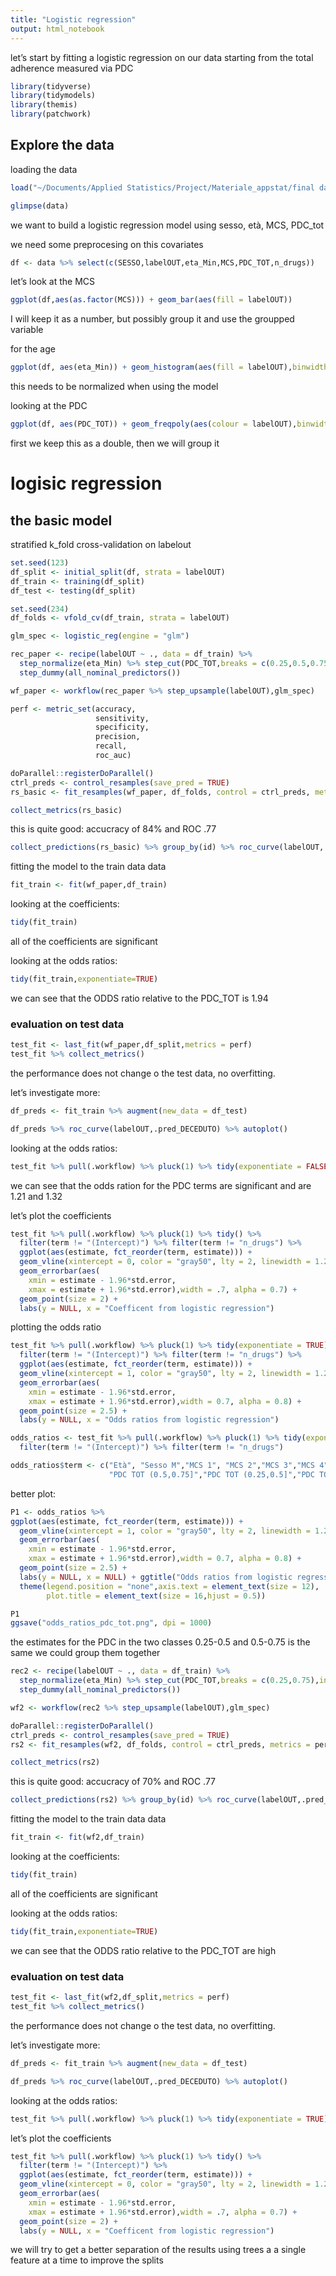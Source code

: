 ```yaml
---
title: "Logistic regression"
output: html_notebook
---
```


let's start by fitting a logistic regression on our data
starting from the total adherence measured via PDC

```r
library(tidyverse)
library(tidymodels)
library(themis)
library(patchwork)
```

## Explore the data

loading the data

```r
load("~/Documents/Applied Statistics/Project/Materiale_appstat/final dataframes/data.RData")
```

```r
glimpse(data)
```

we want to build a logistic regression model using sesso, età, MCS, PDC_tot

we need some preprocesing on this covariates

```r
df <- data %>% select(c(SESSO,labelOUT,eta_Min,MCS,PDC_TOT,n_drugs))
```

let's look at the MCS 

```r
ggplot(df,aes(as.factor(MCS))) + geom_bar(aes(fill = labelOUT))
```
I will keep it as a number, but possibly group it and use the groupped variable

for the age

```r
ggplot(df, aes(eta_Min)) + geom_histogram(aes(fill = labelOUT),binwidth = 1)
```

this needs to be normalized when using the model

looking at the PDC

```r
ggplot(df, aes(PDC_TOT)) + geom_freqpoly(aes(colour = labelOUT),binwidth = 0.01)
```

first we keep this as a double, then we will group it

# logisic regression 

## the basic model

stratified k_fold cross-validation on labelout

```r
set.seed(123)
df_split <- initial_split(df, strata = labelOUT)
df_train <- training(df_split)
df_test <- testing(df_split)

set.seed(234)
df_folds <- vfold_cv(df_train, strata = labelOUT)

```

```r
glm_spec <- logistic_reg(engine = "glm")

rec_paper <- recipe(labelOUT ~ ., data = df_train) %>% 
  step_normalize(eta_Min) %>% step_cut(PDC_TOT,breaks = c(0.25,0.5,0.75),include_outside_range = FALSE) %>% 
  step_dummy(all_nominal_predictors())

wf_paper <- workflow(rec_paper %>% step_upsample(labelOUT),glm_spec)
```

```r
perf <- metric_set(accuracy,
                   sensitivity,
                   specificity,
                   precision,
                   recall,
                   roc_auc)

doParallel::registerDoParallel()
ctrl_preds <- control_resamples(save_pred = TRUE)
rs_basic <- fit_resamples(wf_paper, df_folds, control = ctrl_preds, metrics = perf)
```

```r
collect_metrics(rs_basic)
```
this is quite good: accucracy of 84% and ROC .77

```r
collect_predictions(rs_basic) %>% group_by(id) %>% roc_curve(labelOUT,.pred_DECEDUTO) %>% autoplot()
```

fitting the model to the train data data

```r
fit_train <- fit(wf_paper,df_train)
```

looking at the coefficients:

```r
tidy(fit_train)
```

all of the coefficients are significant

looking at the odds ratios:

```r
tidy(fit_train,exponentiate=TRUE)
```

we can see that the ODDS ratio relative to the PDC_TOT is 1.94

### evaluation on test data

```r
test_fit <- last_fit(wf_paper,df_split,metrics = perf)
test_fit %>% collect_metrics()
```
the performance does not change o the test data, no overfitting.

let's investigate more:

```r
df_preds <- fit_train %>% augment(new_data = df_test)
```

```r
df_preds %>% roc_curve(labelOUT,.pred_DECEDUTO) %>% autoplot()
```

looking at the odds ratios:

```r
test_fit %>% pull(.workflow) %>% pluck(1) %>% tidy(exponentiate = FALSE) %>% arrange(estimate) 
```

we can see that the odds ration for the PDC terms are significant and are 1.21 and 1.32

let's plot the coefficients

```r
test_fit %>% pull(.workflow) %>% pluck(1) %>% tidy() %>% 
  filter(term != "(Intercept)") %>% filter(term != "n_drugs") %>% 
  ggplot(aes(estimate, fct_reorder(term, estimate))) +
  geom_vline(xintercept = 0, color = "gray50", lty = 2, linewidth = 1.2) +
  geom_errorbar(aes(
    xmin = estimate - 1.96*std.error,
    xmax = estimate + 1.96*std.error),width = .7, alpha = 0.7) +
  geom_point(size = 2) +
  labs(y = NULL, x = "Coefficent from logistic regression")
```
 
 plotting the odds ratio
 
```r
test_fit %>% pull(.workflow) %>% pluck(1) %>% tidy(exponentiate = TRUE) %>% 
  filter(term != "(Intercept)") %>% filter(term != "n_drugs") %>% 
  ggplot(aes(estimate, fct_reorder(term, estimate))) +
  geom_vline(xintercept = 1, color = "gray50", lty = 2, linewidth = 1.2) +
  geom_errorbar(aes(
    xmin = estimate - 1.96*std.error,
    xmax = estimate + 1.96*std.error),width = 0.7, alpha = 0.8) +
  geom_point(size = 2.5) +
  labs(y = NULL, x = "Odds ratios from logistic regression")
```

```r
odds_ratios <- test_fit %>% pull(.workflow) %>% pluck(1) %>% tidy(exponentiate = TRUE) %>% 
  filter(term != "(Intercept)") %>% filter(term != "n_drugs")

odds_ratios$term <- c("Età", "Sesso M","MCS 1", "MCS 2","MCS 3","MCS 4",
                      "PDC TOT (0.5,0.75]","PDC TOT (0.25,0.5]","PDC TOT (0.75,1]")
```


better plot:
```r
P1 <- odds_ratios %>% 
ggplot(aes(estimate, fct_reorder(term, estimate))) +
  geom_vline(xintercept = 1, color = "gray50", lty = 2, linewidth = 1.2) +
  geom_errorbar(aes(
    xmin = estimate - 1.96*std.error,
    xmax = estimate + 1.96*std.error),width = 0.7, alpha = 0.8) +
  geom_point(size = 2.5) +
  labs(y = NULL, x = NULL) + ggtitle("Odds ratios from logistic regression") + 
  theme(legend.position = "none",axis.text = element_text(size = 12),
        plot.title = element_text(size = 16,hjust = 0.5))  
```

```r
P1
ggsave("odds_ratios_pdc_tot.png", dpi = 1000)
```

 the estimates for the PDC in the two classes 0.25-0.5 and 0.5-0.75 is the same we could group them together
 
```r
rec2 <- recipe(labelOUT ~ ., data = df_train) %>% 
  step_normalize(eta_Min) %>% step_cut(PDC_TOT,breaks = c(0.25,0.75),include_outside_range = FALSE) %>% 
  step_dummy(all_nominal_predictors())

wf2 <- workflow(rec2 %>% step_upsample(labelOUT),glm_spec)
```

```r
doParallel::registerDoParallel()
ctrl_preds <- control_resamples(save_pred = TRUE)
rs2 <- fit_resamples(wf2, df_folds, control = ctrl_preds, metrics = perf)
```

```r
collect_metrics(rs2)
```
this is quite good: accucracy of 70% and ROC .77

```r
collect_predictions(rs2) %>% group_by(id) %>% roc_curve(labelOUT,.pred_DECEDUTO) %>% autoplot()
```

fitting the model to the train data data

```r
fit_train <- fit(wf2,df_train)
```

looking at the coefficients:

```r
tidy(fit_train)
```

all of the coefficients are significant

looking at the odds ratios:

```r
tidy(fit_train,exponentiate=TRUE)
```

we can see that the ODDS ratio relative to the PDC_TOT are high

### evaluation on test data

```r
test_fit <- last_fit(wf2,df_split,metrics = perf)
test_fit %>% collect_metrics()
```
the performance does not change o the test data, no overfitting.

let's investigate more:

```r
df_preds <- fit_train %>% augment(new_data = df_test)
```

```r
df_preds %>% roc_curve(labelOUT,.pred_DECEDUTO) %>% autoplot()
```

looking at the odds ratios:

```r
test_fit %>% pull(.workflow) %>% pluck(1) %>% tidy(exponentiate = TRUE) %>% arrange(estimate) 
```

let's plot the coefficients

```r
test_fit %>% pull(.workflow) %>% pluck(1) %>% tidy() %>% 
  filter(term != "(Intercept)") %>%
  ggplot(aes(estimate, fct_reorder(term, estimate))) +
  geom_vline(xintercept = 0, color = "gray50", lty = 2, linewidth = 1.2) +
  geom_errorbar(aes(
    xmin = estimate - 1.96*std.error,
    xmax = estimate + 1.96*std.error),width = .7, alpha = 0.7) +
  geom_point(size = 2) +
  labs(y = NULL, x = "Coefficent from logistic regression")
```

 we will try to get a better separation of the results using trees a a single feature at a time to improve the splits
 